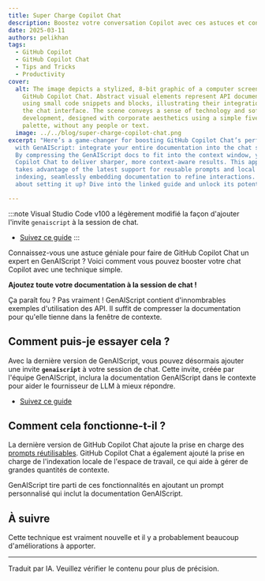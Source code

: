 ```yaml
---
title: Super Charge Copilot Chat
description: Boostez votre conversation Copilot avec ces astuces et conseils.
date: 2025-03-11
authors: pelikhan
tags:
  - GitHub Copilot
  - GitHub Copilot Chat
  - Tips and Tricks
  - Productivity
cover:
  alt: The image depicts a stylized, 8-bit graphic of a computer screen showcasing
    GitHub Copilot Chat. Abstract visual elements represent API documentation
    using small code snippets and blocks, illustrating their integration within
    the chat interface. The scene conveys a sense of technology and software
    development, designed with corporate aesthetics using a simple five-color
    palette, without any people or text.
  image: ../../blog/super-charge-copilot-chat.png
excerpt: "Here’s a game-changer for boosting GitHub Copilot Chat’s performance
  with GenAIScript: integrate your entire documentation into the chat session.
  By compressing the GenAIScript docs to fit into the context window, you enable
  Copilot Chat to deliver sharper, more context-aware results. This approach
  takes advantage of the latest support for reusable prompts and local workspace
  indexing, seamlessly embedding documentation to refine interactions. Curious
  about setting it up? Dive into the linked guide and unlock its potential."

---
```



<BlogNarration />

:::note
Visual Studio Code v100 a légèrement modifié la façon d'ajouter l'invite `genaiscript` à la session de chat.

* [Suivez ce guide](/genaiscript/reference/vscode/github-copilot-chat/#genaiscript-custom-prompt)
:::

Connaissez-vous une astuce géniale pour faire de GitHub Copilot Chat un expert en GenAIScript ?
Voici comment vous pouvez booster votre chat Copilot avec une technique simple.

**Ajoutez toute votre documentation à la session de chat !**

Ça paraît fou ? Pas vraiment ! GenAIScript contient d'innombrables exemples d'utilisation des API. Il suffit de compresser
la documentation pour qu'elle tienne dans la fenêtre de contexte.

## Comment puis-je essayer cela ?

Avec la dernière version de GenAIScript, vous pouvez désormais ajouter une invite **`genaiscript`** à votre session de chat.
Cette invite, créée par l'équipe GenAIScript, inclura la documentation GenAIScript
dans le contexte pour aider le fournisseur de LLM à mieux répondre.

<YouTube id="https://youtu.be/0GkbxnW0J34" posterQuality="high" />

* [Suivez ce guide](/genaiscript/reference/vscode/github-copilot-chat/#genaiscript-custom-prompt)

## Comment cela fonctionne-t-il ?

La dernière version de GitHub Copilot Chat ajoute la prise en charge des [prompts réutilisables](https://code.visualstudio.com/docs/copilot/copilot-customization#_reusable-prompt-files-experimental).
GitHub Copilot Chat a également ajouté la prise en charge de l'indexation locale de l'espace de travail, ce qui aide à gérer de grandes quantités de contexte.

GenAIScript tire parti de ces fonctionnalités en ajoutant un prompt personnalisé qui inclut la documentation GenAIScript.

## À suivre

Cette technique est vraiment nouvelle et il y a probablement beaucoup d'améliorations à apporter.

<hr />

Traduit par IA. Veuillez vérifier le contenu pour plus de précision.
